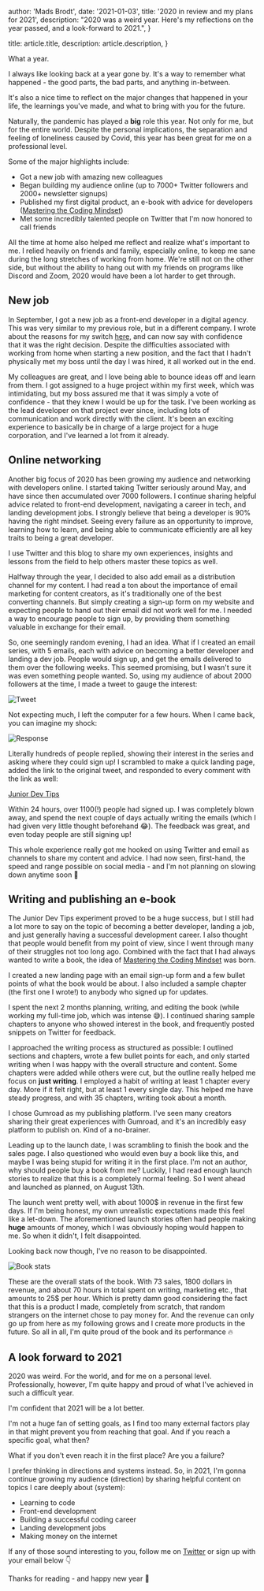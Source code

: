 
  author: 'Mads Brodt',
  date: '2021-01-03',
  title: '2020 in review and my plans for 2021',
  description:
    "2020 was a weird year. Here's my reflections on the year passed, and a look-forward to 2021.",
}

  title: article.title,
  description: article.description,
}


What a year.

I always like looking back at a year gone by. It's a way to remember what happened - the good parts, the bad parts, and anything in-between.

It's also a nice time to reflect on the major changes that happened in your life, the learnings you've made, and what to bring with you for the future.

Naturally, the pandemic has played a **big** role this year. Not only for me, but for the entire world. Despite the personal implications, the separation and feeling of loneliness caused by Covid, this year has been great for me on a professional level.

Some of the major highlights include:

- Got a new job with amazing new colleagues
- Began building my audience online (up to 7000+ Twitter followers and 2000+ newsletter signups)
- Published my first digital product, an e-book with advice for developers ([Mastering the Coding Mindset](https://madsbrodt.com/mastering-coding-mindset))
- Met some incredibly talented people on Twitter that I'm now honored to call friends

All the time at home also helped me reflect and realize what's important to me. I relied heavily on friends and family, especially online, to keep me sane during the long stretches of working from home. We're still not on the other side, but without the ability to hang out with my friends on programs like Discord and Zoom, 2020 would have been a lot harder to get through.

## New job

In September, I got a new job as a front-end developer in a digital agency. This was very similar to my previous role, but in a different company. I wrote about the reasons for my switch [here](https://madsbrodt.com/blog/new-job), and can now say with confidence that it was the right decision. Despite the difficulties associated with working from home when starting a new position, and the fact that I hadn't physically met my boss until the day I was hired, it all worked out in the end.

My colleagues are great, and I love being able to bounce ideas off and learn from them. I got assigned to a huge project within my first week, which was intimidating, but my boss assured me that it was simply a vote of confidence - that they knew I would be up for the task. I've been working as the lead developer on that project ever since, including lots of communication and work directly with the client. It's been an exciting experience to basically be in charge of a large project for a huge corporation, and I've learned a lot from it already.

## Online networking

Another big focus of 2020 has been growing my audience and networking with developers online. I started taking Twitter seriously around May, and have since then accumulated over 7000 followers. I continue sharing helpful advice related to front-end development, navigating a career in tech, and landing development jobs. I strongly believe that being a developer is 90% having the right mindset. Seeing every failure as an opportunity to improve, learning how to learn, and being able to communicate efficiently are all key traits to being a great developer.

I use Twitter and this blog to share my own experiences, insights and lessons from the field to help others master these topics as well.

Halfway through the year, I decided to also add email as a distribution channel for my content. I had read a ton about the importance of email marketing for content creators, as it's traditionally one of the best converting channels. But simply creating a sign-up form on my website and expecting people to hand out their email did not work well for me. I needed a way to encourage people to sign up, by providing them something valuable in exchange for their email.

So, one seemingly random evening, I had an idea. What if I created an email series, with 5 emails, each with advice on becoming a better developer and landing a dev job. People would sign up, and get the emails delivered to them over the following weeks. This seemed promising, but I wasn't sure it was even something people wanted. So, using my audience of about 2000 followers at the time, I made a tweet to gauge the interest:

![Tweet](/post_images/juniordevtipstweet.png)

Not expecting much, I left the computer for a few hours. When I came back, you can imagine my shock:

![Response](/post_images/response.png)

Literally hundreds of people replied, showing their interest in the series and asking where they could sign up! I scrambled to make a quick landing page, added the link to the original tweet, and responded to every comment with the link as well:

[Junior Dev Tips](https://junior-dev-tips.netlify.app/)

Within 24 hours, over 1100(!) people had signed up. I was completely blown away, and spend the next couple of days actually writing the emails (which I had given very little thought beforehand 😂). The feedback was great, and even today people are still signing up!

This whole experience really got me hooked on using Twitter and email as channels to share my content and advice. I had now seen, first-hand, the speed and range possible on social media - and I'm not planning on slowing down anytime soon 💪

## Writing and publishing an e-book

The Junior Dev Tips experiment proved to be a huge success, but I still had a lot more to say on the topic of becoming a better developer, landing a job, and just generally having a successful development career. I also thought that people would benefit from my point of view, since I went through many of their struggles not too long ago. Combined with the fact that I had always wanted to write a book, the idea of [Mastering the Coding Mindset](https://madsbrodt.com/mastering-coding-mindset) was born.

I created a new landing page with an email sign-up form and a few bullet points of what the book would be about. I also included a sample chapter (the first one I wrote!) to anybody who signed up for updates.

I spent the next 2 months planning, writing, and editing the book (while working my full-time job, which was intense 😅). I continued sharing sample chapters to anyone who showed interest in the book, and frequently posted snippets on Twitter for feedback.

I approached the writing process as structured as possible: I outlined sections and chapters, wrote a few bullet points for each, and only started writing when I was happy with the overall structure and content. Some chapters were added while others were cut, but the outline really helped me focus on **just writing**. I employed a habit of writing at least 1 chapter every day. More if it felt right, but at least 1 every single day. This helped me have steady progress, and with 35 chapters, writing took about a month.

I chose Gumroad as my publishing platform. I've seen many creators sharing their great experiences with Gumroad, and it's an incredibly easy platform to publish on. Kind of a no-brainer.

Leading up to the launch date, I was scrambling to finish the book and the sales page. I also questioned who would even buy a book like this, and maybe I was being stupid for writing it in the first place. I'm not an author, why should people buy a book from me? Luckily, I had read enough launch stories to realize that this is a completely normal feeling. So I went ahead and launched as planned, on August 13th.

The launch went pretty well, with about 1000\$ in revenue in the first few days. If I'm being honest, my own unrealistic expectations made this feel like a let-down. The aforementioned launch stories often had people making **huge** amounts of money, which I was obviously hoping would happen to me. So when it didn't, I felt disappointed.

Looking back now though, I've no reason to be disappointed.

![Book stats](/post_images/booksales.png)

These are the overall stats of the book. With 73 sales, 1800 dollars in revenue, and about 70 hours in total spent on writing, marketing etc., that amounts to 25\$ per hour. Which is pretty damn good considering the fact that this is a product I made, completely from scratch, that random strangers on the internet chose to pay money for. And the revenue can only go up from here as my following grows and I create more products in the future. So all in all, I'm quite proud of the book and its performance 🔥

## A look forward to 2021

2020 was weird. For the world, and for me on a personal level. Professionally, however, I'm quite happy and proud of what I've achieved in such a difficult year.

I'm confident that 2021 will be a lot better.

I'm not a huge fan of setting goals, as I find too many external factors play in that might prevent you from reaching that goal. And if you reach a specific goal, what then?

What if you don't even reach it in the first place? Are you a failure?

I prefer thinking in directions and systems instead. So, in 2021, I'm gonna continue growing my audience (direction) by sharing helpful content on topics I care deeply about (system):

- Learning to code
- Front-end development
- Building a successful coding career
- Landing development jobs
- Making money on the internet

If any of those sound interesting to you, follow me on [Twitter](https://twitter.com/madsbrodt) or sign up with your email below 👇

Thanks for reading - and happy new year 🎉
